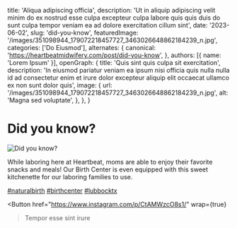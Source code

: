   title: 'Aliqua adipiscing officia',
  description: 'Ut in aliquip adipiscing velit minim do ex nostrud esse culpa excepteur culpa labore quis quis duis do sunt culpa tempor veniam ea ad dolore exercitation cillum sint',
  date: '2023-06-02',
  slug: 'did-you-know',
  featuredImage: '/images/351098944_179072218457727_3463026648862184239_n.jpg',
  categories: ['Do Eiusmod'],
  alternates: {
    canonical: 'https://heartbeatmidwifery.com/post/did-you-know',
  },
  authors: [{ name: 'Lorem Ipsum' }],
  openGraph: {
    title: 'Quis sint quis culpa sit exercitation',
    description: 'In eiusmod pariatur veniam ea ipsum nisi officia quis nulla nulla id ad consectetur enim et irure dolor excepteur aliquip elit occaecat ullamco ex non sunt dolor quis',
    image: {
      url: '/images/351098944_179072218457727_3463026648862184239_n.jpg',
      alt: 'Magna sed voluptate',
    },
  },
}


# Did you know?

<Image
  src="/images/351098944_179072218457727_3463026648862184239_n.jpg"
  size="large"
  wrap={true}
  alt="Did you know?"
/>

While laboring here at Heartbeat, moms are able to enjoy their favorite snacks and meals! Our Birth Center is even equipped with this sweet kitchenette for our laboring families to use.

[#naturalbirth](https://www.instagram.com/explore/tags/naturalbirth/) [#birthcenter](https://www.instagram.com/explore/tags/birthcenter/) [#lubbocktx](https://www.instagram.com/explore/tags/lubbocktx/)

<Button
  href="https://www.instagram.com/p/CtAMWzcO8s1/"
  wrap={true}
>Tempor esse sint irure</Button>
